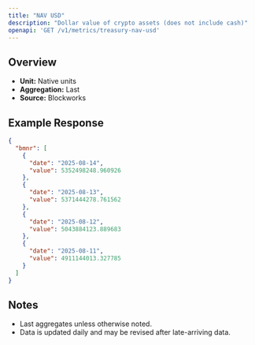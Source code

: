 ```yaml
---
title: "NAV USD"
description: "Dollar value of crypto assets (does not include cash)"
openapi: 'GET /v1/metrics/treasury-nav-usd'
---
```


## Overview

- **Unit:** Native units
- **Aggregation:** Last
- **Source:** Blockworks

## Example Response

```json
{
  "bmnr": [
    {
      "date": "2025-08-14",
      "value": 5352498248.960926
    },
    {
      "date": "2025-08-13",
      "value": 5371444278.761562
    },
    {
      "date": "2025-08-12",
      "value": 5043884123.889683
    },
    {
      "date": "2025-08-11",
      "value": 4911144013.327785
    }
  ]
}
```

## Notes
- Last aggregates unless otherwise noted.
- Data is updated daily and may be revised after late-arriving data.
